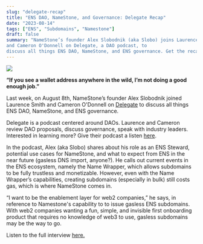 ```yaml
---
slug: "delegate-recap"
title: "ENS DAO, NameStone, and Governance: Delegate Recap"
date: "2023-08-14"
tags: ["ENS", "Subdomains", "Namestone"]
draft: false
summary: "NameStone’s founder Alex Slobodnik (aka Slobo) joins Laurence Smith
and Cameron O'Donnell on Delegate, a DAO podcast, to
discuss all things ENS DAO, NameStone, and ENS governance. Get the recap."
---
```


![](https://hackmd.io/_uploads/BJR-zymh3.png)

**“If you see a wallet address anywhere in the wild, I’m not doing a good enough job.”**

Last week, on August 8th, NameStone’s founder Alex Slobodnik joined Laurence Smith
and Cameron O'Donnell on [Delegate](https://www.delegatepod.com/podcast) to
discuss all things ENS DAO, NameStone, and ENS governance.

Delegate is a podcast centered around DAOs. Laurence and Cameron review DAO
proposals, discuss governance, speak with industry leaders. Interested in learning more? Give
their podcast a listen [here](https://www.delegatepod.com/podcast).

In the podcast, Alex (aka Slobo) shares about his role as an ENS Steward,
potential use cases for NameStone, and what to expect from ENS in the near future (gasless DNS import, anyone?). He calls
out current events in the ENS ecosystem, namely the Name Wrapper, which allows
subdomains to be fully trustless and monetizable. However, even with the Name Wrapper’s
capabilities, creating subdomains (especially in bulk) still costs gas, which is where NameStone
comes in.

“I want to be the enablement layer for web2 companies,” he says, in reference to Namestone's capability to
to issue gasless ENS subdomains. With web2 companies wanting a fun, simple,
and invisible first onboarding product that requires no knowledge of web3 to use, gasless
subdomains may be the way to go.

Listen to the full interview [here.](https://www.delegatepod.com/podcast/episode/6a469ace/ens-namespaces-and-governance)

